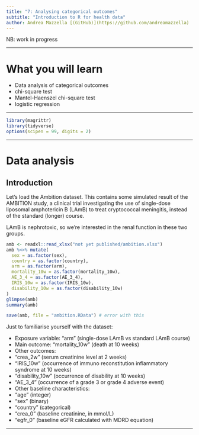 ```yaml
---
title: "7: Analysing categorical outcomes"
subtitle: "Introduction to R for health data"
author: Andrea Mazzella [(GitHub)](https://github.com/andreamazzella)
---
```


NB: work in progress

------------------------------------------------------------------------

# What you will learn

-   Data analysis of categorical outcomes
-   chi-square test
-   Mantel-Haenszel chi-square test
-   logistic regression

------------------------------------------------------------------------

```r
library(magrittr)
library(tidyverse)
options(scipen = 99, digits = 2)
```

------------------------------------------------------------------------

# Data analysis

## Introduction

Let's load the Ambition dataset. This contains some simulated result of the AMBITION study, a clinical trial investigating the use of single-dose liposomal amphotericin B (LAmB) to treat cryptococcal meningitis, instead of the standard (longer) course.

LAmB is nephrotoxic, so we're interested in the renal function in these two groups.

```r
amb <- readxl::read_xlsx("not yet published/ambition.xlsx")
amb %<>% mutate(
  sex = as.factor(sex),
  country = as.factor(country),
  arm = as.factor(arm),
  mortality_10w = as.factor(mortality_10w),
  AE_3_4 = as.factor(AE_3_4),
  IRIS_10w = as.factor(IRIS_10w),
  disability_10w = as.factor(disability_10w)
)
glimpse(amb)
summary(amb)

save(amb, file = "ambition.RData") # error with this
```

Just to familiarise yourself with the dataset:

-   Exposure variable: "arm" (single-dose LAmB vs standard LAmB course)
-   Main outcome: "mortality_10w" (death at 10 weeks)
-   Other outcomes:
-   "crea_2w" (serum creatinine level at 2 weeks)
-   "IRIS_10w" (occurrence of immuno reconstitution inflammatory syndrome at 10 weeks)
-   "disability_10w" (occurrence of disability at 10 weeks)
-   "AE_3\_4" (occurrence of a grade 3 or grade 4 adverse event)
-   Other baseline characteristics:
-   "age" (integer)
-   "sex" (binary)
-   "country" (categorical)
-   "crea_0" (baseline creatinine, in mmol/L)
-   "egfr_0" (baseline eGFR calculated with MDRD equation)

------------------------------------------------------------------------
